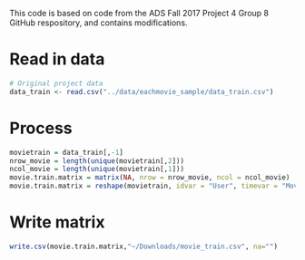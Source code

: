 This code is based on code from the ADS Fall 2017 Project 4 Group 8 GitHub respository, and contains modifications.

# Read in data
```r
# Original project data
data_train <- read.csv("../data/eachmovie_sample/data_train.csv")
```

# Process
```r
movietrain = data_train[,-1]
nrow_movie = length(unique(movietrain[,2]))
ncol_movie = length(unique(movietrain[,1]))
movie.train.matrix = matrix(NA, nrow = nrow_movie, ncol = ncol_movie)
movie.train.matrix = reshape(movietrain, idvar = "User", timevar = "Movie", direction = "wide")
```

# Write matrix
```r
write.csv(movie.train.matrix,"~/Downloads/movie_train.csv", na="")
```